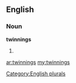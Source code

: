 ==English==

===Noun===
'''twinnings'''

# {{plural of|[[twinning]]}}

[[Category:English plurals]]

[[ar:twinnings]]
[[my:twinnings]]